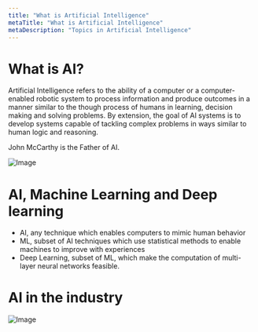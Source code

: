```yaml
---
title: "What is Artificial Intelligence"
metaTitle: "What is Artificial Intelligence"
metaDescription: "Topics in Artificial Intelligence"
---
```


# What is AI?

Artificial Intelligence refers to the ability of a computer or a computer-enabled robotic system to process information and produce outcomes in a manner similar to the though process of humans in learning, decision making and solving problems. By extension, the goal of AI systems is to develop systems capable of tackling complex problems in ways similar to human logic and reasoning. 

John McCarthy is the Father of AI.

![Image](https://blog.adioma.com/wp-content/uploads/2014/03/9-types-of-intelligence-infographic.png)

# AI, Machine Learning and Deep learning

- AI, any technique which enables computers to mimic human behavior
- ML, subset of AI techniques which use statistical methods to enable machines to improve with experiences
- Deep Learning, subset of ML, which make the computation of multi-layer neural networks feasible.

# AI in the industry

![Image](https://s3.amazonaws.com/cbi-research-portal-uploads/2020/03/06102351/100-AI-startups-to-watch-in-2020_CB-Insights_AI-100.png)